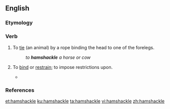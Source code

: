 ==English==

===Etymology===
{{compound|en|ham|shackle}}

===Verb===
{{en-verb|hamshackl|ed}}

# {{lb|en|transitive}} To [[tie]] (an animal) by a rope binding the head to one of the forelegs.
#: ''to '''hamshackle''' a horse or cow''
# {{lb|en|transitive|figurative}} To [[bind]] or [[restrain]]; to impose restrictions upon.
#* {{quote-text|year=2010|author=Steven Ortlepp|title=Introduction to the Interlinear Bible|page=180|passage=Not only are our sources, indicating the pronunciation of the Tetragrammaton, limited, but we are also '''hamshackled''' by certain time constraints.}}

===References===
{{R:Webster 1913}}

[[et:hamshackle]]
[[ku:hamshackle]]
[[ta:hamshackle]]
[[vi:hamshackle]]
[[zh:hamshackle]]
